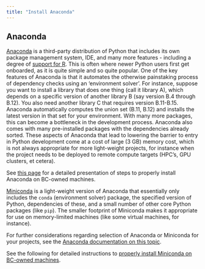 ```yaml
---
title: "Install Anaconda"
---
```


## Anaconda
[Anaconda]() is a third-party distribution of Python that includes its own package management system, IDE, and many more features - including a degree of [support for R](). This is often where newer Python users first get onboarded, as it is quite simple and so quite popular. One of the key features of Anaconda is that it automates the otherwise painstaking process of dependency checks using an 'environment solver'. For instance, suppose you want to install a library that does one thing (call it library A), which depends on a specific version of another library B (say version B.4 through B.12). You also need another library C that requires version B.11-B.15. Anaconda automatically computes the union set (B.11, B.12) and installs the latest version in that set for your environment. With many more packages, this can become a bottleneck in the development process. Anaconda also comes with many pre-installed packages with the dependencies already sorted. These aspects of Anaconda that lead to lowering the barrier to entry in Python development come at a cost of large (3 GB) memory cost, which is not always appropriate for more light-weight projects, for instance when the project needs to be deployed to remote compute targets (HPC's, GPU clusters, et cetera). 

See [this page](./pem-anaconda.qmd) for a detailed presentation of steps to properly install Anaconda on BC-owned machines.

[Miniconda]() is a light-weight version of Anaconda that essentially only includes the `conda` (environment solver) package, the specified version of Python, dependencies of these, and a small number of other core Python packages (like `pip`). The smaller footprint of Miniconda makes it appropriate for use on memory-limited machines (like some virtual machines, for instance). 

For further considerations regarding selection of Anaconda or Miniconda for your projects, see the [Anaconda documentation on this topic](https://docs.conda.io/projects/conda/en/stable/user-guide/install/download.html#anaconda-or-miniconda).

See the following for detailed instructions to [properly install Miniconda on BC-owned machines]().